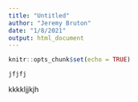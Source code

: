 ```yaml
---
title: "Untitled"
author: "Jeremy Bruton"
date: "1/8/2021"
output: html_document
---
```


```r
knitr::opts_chunk$set(echo = TRUE)
```

```r
jfjfj
```

kkkkljjkjh